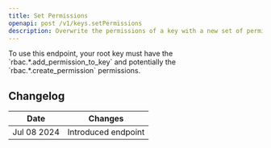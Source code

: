 ```yaml
---
title: Set Permissions
openapi: post /v1/keys.setPermissions
description: Overwrite the permissions of a key with a new set of permissions.
---
```



<Note>
To use this endpoint, your root key must have the `rbac.*.add_permission_to_key` and potentially the `rbac.*.create_permission` permissions.
</Note>

## Changelog

| Date        | Changes             |
|-------------|---------------------|
| Jul 08 2024 | Introduced endpoint |
